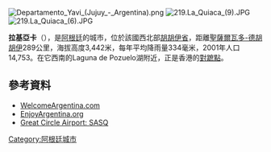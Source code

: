 [[Image:Departamento_Yavi_(Jujuy_-_Argentina).png|right]]
[[Image:219.La_Quiaca_(9).JPG|thumb]]
[[Image:219.La_Quiaca_(6).JPG|thumb]]

{{coord|22|06|S|65|34|W|display=title}}

'''拉基亞卡'''（{{lang-es|La Quiaca}}），是[[阿根廷|阿根廷]]的城市，位於該國西北部[[胡胡伊省|胡胡伊省]]，距離[[聖薩爾瓦多-德胡胡伊|聖薩爾瓦多-德胡胡伊]]289公里，海拔高度3,442米，每年平均降雨量334毫米，2001年人口14,753。在它西南的Laguna de Pozuelo湖附近，正是香港的[[對蹠點|對蹠點]]。

==參考資料==
* [http://www.welcomeargentina.com/laquiaca/index_i.html WelcomeArgentina.com] {{Wayback|url=http://www.welcomeargentina.com/laquiaca/index_i.html |date=20201130103045 }}
* [https://web.archive.org/web/20160304075256/http://www.enjoy-argentina.org/jujuy-destinations-jujuy-la-quiaca.php EnjoyArgentina.org]
* [http://gc.kls2.com/airport/SASQ Great Circle Airport: SASQ] {{Wayback|url=http://gc.kls2.com/airport/SASQ |date=20160303185653 }}

{{Argentina-geo-stub}}
[[Category:阿根廷城市|Category:阿根廷城市]]